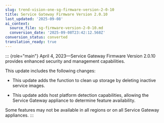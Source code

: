 ```yaml
---
slug: trend-vision-one-sg-firmware-version-2-0-10
title: Service Gateway Firmware Version 2.0.10
last_updated: '2025-09-08'
ai_context:
  source_file: sg-firmware-version-2-0-10.md
  conversion_date: '2025-09-08T23:42:12.568Z'
conversion_status: converted
translation_ready: true
---
```


::: {role="main"}
April 4, 2023—Service Gateway Firmware Version 2.0.10 provides enhanced security and management capabilities.

This update includes the following changes:

- This update adds the function to clean up storage by deleting inactive service images.

- This update adds host platform detection capabilities, allowing the Service Gateway appliance to determine feature availability.

Some features may not be available in all regions or on all Service Gateway appliances.
:::
